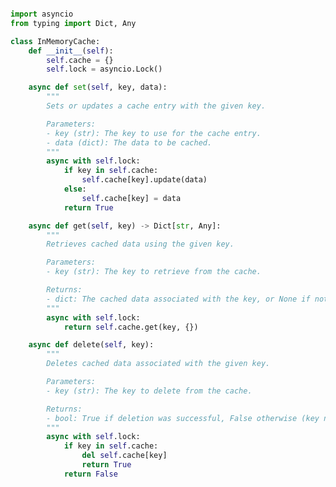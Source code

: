 ```python showLineNumbers title="cache.py"

import asyncio
from typing import Dict, Any

class InMemoryCache:
    def __init__(self):
        self.cache = {}
        self.lock = asyncio.Lock()

    async def set(self, key, data):
        """
        Sets or updates a cache entry with the given key.

        Parameters:
        - key (str): The key to use for the cache entry.
        - data (dict): The data to be cached.
        """
        async with self.lock:
            if key in self.cache:
                self.cache[key].update(data)
            else:
                self.cache[key] = data
            return True

    async def get(self, key) -> Dict[str, Any]:
        """
        Retrieves cached data using the given key.

        Parameters:
        - key (str): The key to retrieve from the cache.

        Returns:
        - dict: The cached data associated with the key, or None if not found.
        """
        async with self.lock:
            return self.cache.get(key, {})

    async def delete(self, key):
        """
        Deletes cached data associated with the given key.

        Parameters:
        - key (str): The key to delete from the cache.

        Returns:
        - bool: True if deletion was successful, False otherwise (key not found).
        """
        async with self.lock:
            if key in self.cache:
                del self.cache[key]
                return True
            return False

```
